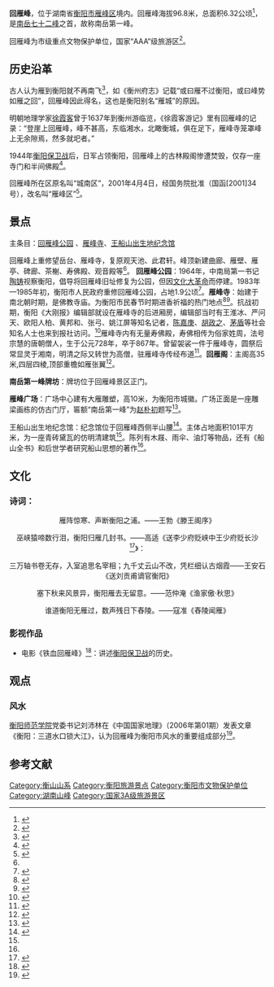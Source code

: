 {{Infobox Mountain
| 名稱 = 回雁峰
| 照片 = Huiyanfeng_20170210_06.jpg
| 照片說明 = 回雁峰的文物保护单位标示
| 海拔 = 96.8米
| 位置 = [[湖南省|湖南省]][[衡阳市|衡阳市]][[雁峰区|雁峰区]]
| 山脈 = 
| 相對高度 = 
| 座標 = {{coord|26|48|39.6|N|112|32|16.6|E|type:mountain_region:CN}}
| 地形圖 =
| 類別 = [[花岗岩|花岗岩]]质
| 年齡 = [[第三纪|第三纪]]
| 首次登頂 =
| 最容易的攀登路線 = 
| pushpin_map = China
| pushpin_map_caption = 回雁峰的位置
| latd=26 |latm=48 |lats=39.6 |latNS=N
| longd=112 |longm=32 |longs=16.6 |longEW=E
}}

'''回雁峰'''，位于湖南省[[衡阳市|衡阳市]][[雁峰区|雁峰区]]境内。回雁峰海拔96.8米，总面积6.32公顷<ref>{{Cite web|url=http://lywqmz.hengyang.gov.cn/lyzxt/hyjd/201606/t20160627_455667.html|title=雁峰区——回雁峰景区|accessdate=2017年1月2日|author=衡阳市旅游外侨民宗局|date=2016年6月7日|publisher=|archive-url=https://web.archive.org/web/20170103165256/http://lywqmz.hengyang.gov.cn/lyzxt/hyjd/201606/t20160627_455667.html|archive-date=2017年1月3日|dead-url=yes}}</ref>，是[[南岳七十二峰|南岳七十二峰]]之首，故称南岳第一峰。

回雁峰为市级重点文物保护单位，国家“AAA”级旅游区<ref>{{Cite news|url=http://hn.rednet.cn/c/2007/06/25/1238792.htm|title=回雁峰景区门票价格昨听证20余位代表各抒己见|last=胡|first=亚华|date=2007年6月25日|work=衡阳晚报|accessdate=|quote=回雁峰景区晋升为国家AAA级旅游区，面积扩大了，景点增多了，门票价格是否有待重新核定？|archive-date=2017年1月3日|archive-url=https://web.archive.org/web/20170103093940/http://hn.rednet.cn/c/2007/06/25/1238792.htm|dead-url=no}}</ref>。

== 历史沿革 ==
古人认为雁到衡阳就不再南飞<ref>{{Cite web|url=http://www.hnswht.gov.cn/new/xhwh/fwms/content_51991_1.html|title=潇湘八景|accessdate=2017年1月2日|author=|date=|publisher=湖南省文化厅|quote=由于地理思维的局限性，古人认为雁到衡阳就不再南飞，山因此得名。|archive-url=https://web.archive.org/web/20170103002627/http://www.hnswht.gov.cn/new/xhwh/fwms/content_51991_1.html|archive-date=2017年1月3日|dead-url=yes}}</ref>，如《衡州府志》记载“或曰雁不过衡阳，或曰峰势如雁之回”，回雁峰因此得名，这也是衡阳别名“雁城”的原因。

明朝地理学家[[徐霞客|徐霞客]]曾于1637年到衡州游临览，《徐霞客游记》里有回雁峰的记录：“登崖上回雁峰，峰不甚高，东临湘水，北瞰衡城，俱在足下，雁峰寺笼罩峰上无余隙焉，然多就圯者。”

1944年[[衡阳保卫战|衡阳保卫战]]后，日军占领衡阳，回雁峰上的古林殿阁惨遭焚毁，仅存一座寺门和半间佛殿<ref>{{Cite news|url=http://www.e0734.com/2011/1230/84288.html|title=70年·忆峥嵘：1985年回雁峰公园建成并开放|last=刘|first=双喜|date=2011年12月30日|work=衡阳新闻网|accessdate=|quote=于1944年，日寇入侵衡阳，山上古林殿阁，惨遭焚毁，仅存一座寺门和半间佛殿。寺门上“上达”二字，相传为清代一高僧所书，至今清晰可见。|archive-url=https://web.archive.org/web/20170103003243/http://www.e0734.com/2011/1230/84288.html|archive-date=2017年1月3日|dead-url=yes}}</ref>。

回雁峰所在区原名叫“城南区”，2001年4月4日，经国务院批准（国函[2001]34号），改名叫“雁峰区”<ref>{{Cite web|url=http://www.hyyfq.gov.cn/main/zjyf/yfjs/6dc020fc-9d56-4147-9588-3504755cf74a1.shtml|title=雁峰简史|accessdate=2017年1月2日|author=王小郴|date=2015年11月26日|publisher=衡阳市雁峰区政府|archive-url=https://web.archive.org/web/20170213171130/http://www.hyyfq.gov.cn/main/zjyf/yfjs/6dc020fc-9d56-4147-9588-3504755cf74a1.shtml|archive-date=2017年2月13日|dead-url=yes}}</ref>。

== 景点 ==
主条目：[[回雁峰公园|回雁峰公园]] 、[[雁峰寺|雁峰寺]]、[[王船山出生地纪念馆|王船山出生地纪念馆]]

回雁峰上重修望岳台、雁峰寺，复原观天池、此君轩。峰顶新建曲廊、雁壁、雁亭、碑廊、茶榭、寿佛殿、观音殿等<ref name=":0" />。
{{Gallery
|File:Huiyanfeng 20170210 02.jpg|回雁峰景区的树木
|File:Huiyanfeng 20170210 01.jpg|回雁峰景区的树木
|title=图集|footer=|width=300|height=|lines=1}}'''回雁峰公园'''：1964年，中南局第一书记[[陶铸|陶铸]]视察衡阳，倡导将回雁峰旧址修复为公园，但因[[文化大革命|文化大革命]]而停建。1983年—1985年初，衡阳市人民政府重修回雁峰公园，占地1.9公顷<ref>{{Cite news|url=http://www.e0734.com/2011/1230/84288.html|title=70年·忆峥嵘：1985年回雁峰公园建成并开放|last=刘|first=双喜|date=2011年12月30日|work=衡阳新闻网|accessdate=|quote=1964年，中南局第一书记陶铸视察衡阳，倡导修复，辟为公园，遇“文革”而停建。1983年----1985年初，衡阳市人民政府重修回雁峰公园，占地1.9公顷|archive-url=https://web.archive.org/web/20170103003243/http://www.e0734.com/2011/1230/84288.html|archive-date=2017年1月3日|dead-url=yes}}</ref>。{{Gallery
|File:Huiyanfeng 20170210 06.jpg|文物保护单位标示
|File:Huiyanfeng 20170210 08.jpg|回雁峰
|File:Huiyanfeng 20170210 07.jpg|壁上的诗句
|title=图集|footer=|width=300|height=|lines=1}}'''雁峰寺'''：始建于南北朝时期，是佛教寺庙。为衡阳市民春节时期进香祈福的热门地点<ref>{{Cite news|url=http://hunan.voc.com.cn/article/201102/201102091710429065.html|title=[衡阳]回雁峰雁峰寺香客初一首次破三万|last=胡|first=亚华|date=2011年2月9日|work=华声在线|accessdate=|archive-date=2017年1月3日|archive-url=https://web.archive.org/web/20170103003038/http://hunan.voc.com.cn/article/201102/201102091710429065.html|dead-url=no}}</ref><ref>{{Cite news|url=http://www.hydst.com/szxw/2015/02/19/22571734668.html|title=护航春节：除夕夜500警力通宵值守回雁峰|last=廖|first=奕|date=2015年2月19日|work=衡阳新闻联播|accessdate=|archive-date=2017年1月3日|archive-url=https://web.archive.org/web/20170103093809/http://www.hydst.com/szxw/2015/02/19/22571734668.html|dead-url=no}}</ref>。抗战初期，衡阳《大刚报》编辑部就设在雁峰寺的后进厢房，编辑部当时有王淮冰、严问天、欧阳人柏、黄邦和、张弓、姚江屏等知名记者，[[陈嘉庚|陈嘉庚]]、[[胡政之|胡政之]]、[[茅盾|茅盾]]等社会知名人士也来到报社访问。<ref>{{Cite book|title=衡阳文史资料 第四辑|last=衡阳市政协文史资料研究委员会|publisher=衡阳日报印刷厂|year=1985年|location=|page=92|pages=|chapter=《大刚报》编辑部在回雁峰上的时候 舒名世}}</ref>雁峰寺内有无量寿佛殿，寿佛相传为俗家姓周，法号宗慧的唐朝僧人，生于公元728年，卒于867年。曾留袈裟一件于雁峰寺，圆祭后常显灵于湘南，明清之际又转世为高僧，驻雁峰寺传经布道<ref>{{Cite journal|title=迴雁峰景区旅游功能定位与开发问题探讨|author=彭蝶飞|url=http://kns.cnki.net/KCMS/detail/detail.aspx?dbcode=CJFQ&dbname=CJFD2002&filename=HSXY200204017&v=MTg0NjdmWnVkcEZpbmtWYnJOTFQ3VGQ3RzRIdFBNcTQ5RVk0UjhlWDFMdXhZUzdEaDFUM3FUcldNMUZyQ1VSTDI=|journal=湖南商学院学报|issue=2002年第4期|doi=|others=吴桂生|year=2002年|volume=|page=53|pmid=}}</ref>。{{Gallery
|File:YanfengTemple 20170210.jpg|雁峰寺的匾额
|File:Huiyanfeng 20170210 04.jpg|雁峰寺后的许愿树
|File:Huiyanfeng 20170210 05.jpg|雁峰寺后的回雁书院
|title=图集|footer=|width=300|height=|lines=1}}'''回雁阁'''：主阁高35米,四层四棱,顶部重檐如雁张翼<ref>{{Cite news|url=http://www.hyqss.cn/2016/february/2ADE6925.html|title=“新妆”回雁阁今起开门迎客|last=胡|first=亚华|date=2016年2月2日|work=衡阳全搜索网|accessdate=|archive-date=2017年1月18日|archive-url=https://web.archive.org/web/20170118032720/http://www.hyqss.cn/2016/february/2ADE6925.html|dead-url=no}}</ref>。

'''南岳第一峰牌坊'''：牌坊位于回雁峰景区正门。

'''雁峰广场'''：广场中心建有大雁雕塑，高10米，为衡阳市城徽。广场正面是一座雕梁画栋的仿古门厅，匾额“南岳第一峰”为[[趙樸初|赵朴初]]题写<ref name=":0">{{Cite web|url=http://www.hn.xinhuanet.com/news/2001-3-10/01310113520.htm|title=衡阳南岳旅游区|accessdate=2017年1月7日|author=|date=2001年3月10日|publisher=新华网|deadurl=yes|archiveurl=https://web.archive.org/web/20170118033020/http://www.hn.xinhuanet.com/news/2001-3-10/01310113520.htm|archivedate=2017年1月18日}}</ref>。

王船山出生地纪念馆：纪念馆位于回雁峰西侧半山腰<ref name=":1">{{Cite news|url=http://www.hyqss.cn/2015/may/7632B0EB.html|title=衡阳历史文化名人馆不完全地图|last=罗|first=宇雯|date=2015年5月8日|work=衡阳晚报|accessdate=|archive-url=https://web.archive.org/web/20170211155126/http://www.hyqss.cn/2015/may/7632B0EB.html|archive-date=2017年2月11日|dead-url=yes}}</ref>。主体占地面积101平方米，为一座青砖黛瓦的仿明清建筑<ref name=":1" />。陈列有木屐、雨伞、油灯等物品，还有《船山全书》和后世学者研究船山思想的著作<ref name=":0" />。{{Gallery
|File:WangFuzhi birthplace museum.jpg|王船山出生地纪念馆的山门
|File:WangFuzhi birthplace museum02.jpg|王船山出生地纪念馆的正门
|File:WangFuzhi bust.jpg|王夫之的半身塑像
|File:WangFuzhi books20170210 02.jpg|船山遗书、王夫之诗文集、周易内传、周易外传
|title=图集|footer=|width=300|height=|lines=1}}


== 文化 ==

=== 诗词： ===
{{SquoteH|w=55%|bg=#FFE5B4|bc=#EAE4C2}}<div style="text-align: center;">
雁阵惊寒、声断衡阳之浦。——王勃《滕王阁序》</div>{{SquoteF}}{{SquoteH|w=55%|bg=#FFE5B4|bc=#EAE4C2}}<div style="text-align: center;">
巫峡猿啼数行泪，衡阳归雁几封书。——高适《送李少府贬峡中王少府贬长沙<ref>{{Cite web|url=http://so.gushiwen.org/view_10310.aspx|title=送李少府贬峡中王少府贬长沙|accessdate=2017年1月2日|author=|date=|publisher=古诗文网|archive-date=2017年2月11日|archive-url=https://web.archive.org/web/20170211082048/http://so.gushiwen.org/view_10310.aspx|dead-url=no}}</ref>》：</div>{{SquoteF}}{{SquoteH|w=55%|bg=#FFE5B4|bc=#EAE4C2}}<div style="text-align: center;">
三万轴书卷无存，入室追思名宰相；九千丈云山不改，凭栏细认古烟霞——王安石《送刘贡甫谪官衡阳》</div>{{SquoteF}}{{SquoteH|w=55%|bg=#FFE5B4|bc=#EAE4C2}}<div style="text-align: center;">
塞下秋来风景异，衡阳雁去无留意。——范仲淹《渔家傲·秋思》</div>{{SquoteF}}{{SquoteH|w=55%|bg=#FFE5B4|bc=#EAE4C2}}<div style="text-align: center;">
谁道衡阳无雁过，数声残日下舂陵。——寇准《舂陵闻雁》</div>{{SquoteF}}

=== 影视作品 ===
* 电影《铁血回雁峰》<ref>{{Cite news|url=http://news.daxues.cn/shehuishijian/news/2014-07-13/44799.html|title=学术与艺术的思想碰撞 ——湖师大衡阳保卫战口述史团队访问《铁血回雁峰》剧组|last=高|first=金婷|date=2014年7月13日|work=湖南师范大学|last2=刘|first2=仁义|accessdate=|archive-date=2017-01-03|archive-url=https://web.archive.org/web/20170103005158/http://news.daxues.cn/shehuishijian/news/2014-07-13/44799.html|dead-url=no}}</ref>：讲述[[衡阳保卫战|衡阳保卫战]]的历史。

== 观点 ==

=== 风水 ===
[[衡阳师范学院|衡阳师范学院]]党委书记刘沛林在《中国国家地理》（2006年第01期）发表文章《衡阳：三道水口锁大江》，认为回雁峰为衡阳市风水的重要组成部分<ref>{{Cite journal|title=衡阳：三道水口锁大江|author=刘沛林|url=http://www.dili360.com/cng/article/p5350c3d9de69f67.htm|journal=中国国家地理|issue=2006年第01期|doi=|others=|year=|volume=|page=|pmid=|access-date=2017-01-02|archive-date=2017-01-03|archive-url=https://web.archive.org/web/20170103003457/http://www.dili360.com/cng/article/p5350c3d9de69f67.htm|dead-url=no}}</ref>。

== 参考文献 ==
{{Reflist|2}}

[[Category:衡山山系|Category:衡山山系]]
[[Category:衡阳旅游景点|Category:衡阳旅游景点]]
[[Category:衡阳市文物保护单位|Category:衡阳市文物保护单位]]
[[Category:湖南山峰|Category:湖南山峰]]
[[Category:国家3A级旅游景区|Category:国家3A级旅游景区]]